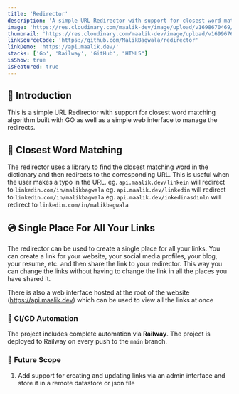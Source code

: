 ```yaml
---
title: 'Redirector'
description: 'A simple URL Redirector with support for closest word matching built with GO as well as a simple web interface to manage the redirects.'
image: 'https://res.cloudinary.com/maalik-dev/image/upload/v1698670469/83EB8AB8-2525-4F69-A100-D43BBDE030C8_drcqqh.png'
thumbnail: 'https://res.cloudinary.com/maalik-dev/image/upload/v1699676733/Screenshot_2023-11-11_at_9.54.44_AM_b9ss9g.png'
linkSourceCode: 'https://github.com/MalikBagwala/redirector'
linkDemo: 'https://api.maalik.dev/'
stacks: ['Go', 'Railway', 'GitHub', "HTML5"]
isShow: true
isFeatured: true
---
```


## 📖 Introduction

This is a simple URL Redirector with support for closest word matching algorithm built with GO as well as a simple web interface to manage the redirects.

## 📖 Closest Word Matching

The redirector uses a library to find the closest matching word in the dictionary and then redirects to the corresponding URL. This is useful when the user makes a typo in the URL.
eg. `api.maalik.dev/linkein` will redirect to `linkedin.com/in/malikbagwala`
eg. `api.maalik.dev/linkedin` will redirect to `linkedin.com/in/malikbagwala`
eg. `api.maalik.dev/inkedinasdinln` will redirect to `linkedin.com/in/malikbagwala`


## 💿 Single Place For All Your Links

The redirector can be used to create a single place for all your links. You can create a link for your website, your social media profiles, your blog, your resume, etc. and then share the link to your redirector. This way you can change the links without having to change the link in all the places you have shared it.

There is also a web interface hosted at the root of the website (https://api.maalik.dev) which can be used to view all the links at once

### 🤖 CI/CD Automation

The project includes complete automation via **Railway**. The project is deployed to Railway on every push to the `main` branch.

### 🔮 Future Scope

1. Add support for creating and updating links via an admin interface and store it in a remote datastore or json file